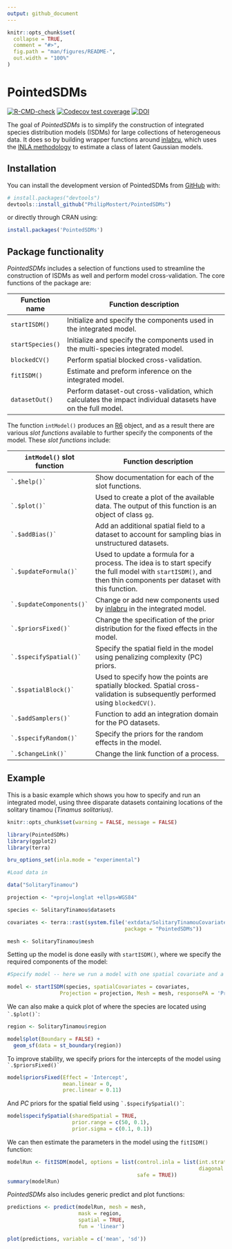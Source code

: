 ```yaml
---
output: github_document
---
```


<!-- README.md is generated from README.Rmd. Please edit that file -->

```r
knitr::opts_chunk$set(
  collapse = TRUE,
  comment = "#>",
  fig.path = "man/figures/README-",
  out.width = "100%"
)
```

# PointedSDMs

<!-- badges: start -->

[![R-CMD-check](https://github.com/PhilipMostert/PointedSDMs/actions/workflows/R-CMD-check.yaml/badge.svg)](https://github.com/PhilipMostert/PointedSDMs/actions/workflows/R-CMD-check.yaml) [![Codecov test coverage](https://codecov.io/gh/PhilipMostert/PointedSDMs/branch/ChangingToR6/graph/badge.svg)](https://app.codecov.io/gh/PhilipMostert/PointedSDMs?branch=ChangingToR6) [![DOI](https://zenodo.org/badge/368823136.svg)](https://zenodo.org/badge/latestdoi/368823136)

<!-- badges: end -->

The goal of *PointedSDMs* is to simplify the construction of integrated species distribution models (ISDMs) for large collections of heterogeneous data. It does so by building wrapper functions around [inlabru](https://besjournals.onlinelibrary.wiley.com/doi/abs/10.1111/2041-210X.13168), which uses the [INLA methodology](https://rss.onlinelibrary.wiley.com/doi/abs/10.1111/j.1467-9868.2008.00700.x) to estimate a class of latent Gaussian models.

## Installation

You can install the development version of PointedSDMs from [GitHub](https://github.com/) with:

``` r
# install.packages("devtools")
devtools::install_github("PhilipMostert/PointedSDMs")
```

or directly through CRAN using:

``` r
install.packages('PointedSDMs')
```

## Package functionality

*PointedSDMs* includes a selection of functions used to streamline the construction of ISDMs as well and perform model cross-validation. The core functions of the package are:

| Function name    | Function description                                                                                          |
|-----------------|-------------------------------------------------------|
| `startISDM()`    | Initialize and specify the components used in the integrated model.                                           |
| `startSpecies()` | Initialize and specify the components used in the multi-species integrated model.                             |
| `blockedCV()`    | Perform spatial blocked cross-validation.                                                                     |
| `fitISDM()`      | Estimate and preform inference on the integrated model.                                                       |
| `datasetOut()`   | Perform dataset-out cross-validation, which calculates the impact individual datasets have on the full model. |

The function `intModel()` produces an [R6](https://github.com/r-lib/R6) object, and as a result there are various *slot functions* available to further specify the components of the model. These *slot functions* include:

| `intModel()` slot function   | Function description                                                                                                                                             |
|------------------|------------------------------------------------------|
| `` `.$help()` ``             | Show documentation for each of the slot functions.                                                                                                               |
| `` `.$plot()` ``             | Used to create a plot of the available data. The output of this function is an object of class [`gg`](https://github.com/tidyverse/ggplot2).                     |
| `` `.$addBias()` ``          | Add an additional spatial field to a dataset to account for sampling bias in unstructured datasets.                                                              |
| `` `.$updateFormula()` ``    | Used to update a formula for a process. The idea is to start specify the full model with `startISDM()`, and then thin components per dataset with this function. |
| `` `.$updateComponents()` `` | Change or add new components used by [inlabru](https://besjournals.onlinelibrary.wiley.com/doi/abs/10.1111/2041-210X.13168) in the integrated model.             |
| `` `.$priorsFixed()` ``      | Change the specification of the prior distribution for the fixed effects in the model.                                                                           |
| `` `.$specifySpatial()` ``   | Specify the spatial field in the model using penalizing complexity (PC) priors.                                                                                  |
| `` `.$spatialBlock()` ``     | Used to specify how the points are spatially blocked. Spatial cross-validation is subsequently performed using `blockedCV()`.                                    |
| `` `.$addSamplers()` ``      | Function to add an integration domain for the PO datasets.                                                                                                       |
| `` `.$specifyRandom()` ``    | Specify the priors for the random effects in the model.                                                                                                          |
| `` `.$changeLink()` ``       | Change the link function of a process.                                                                                                                           |

## Example

This is a basic example which shows you how to specify and run an integrated model, using three disparate datasets containing locations of the solitary tinamou (*Tinamus solitarius)*.

```r
knitr::opts_chunk$set(warning = FALSE, message = FALSE) 
```

```r

library(PointedSDMs)
library(ggplot2)
library(terra)

```

```r

bru_options_set(inla.mode = "experimental")

#Load data in

data("SolitaryTinamou")

projection <- "+proj=longlat +ellps=WGS84"

species <- SolitaryTinamou$datasets

covariates <- terra::rast(system.file('extdata/SolitaryTinamouCovariates.tif', 
                                      package = "PointedSDMs"))

mesh <- SolitaryTinamou$mesh


```

Setting up the model is done easily with `startISDM()`, where we specify the required components of the model:

```r

#Specify model -- here we run a model with one spatial covariate and a shared spatial field

model <- startISDM(species, spatialCovariates = covariates,
                 Projection = projection, Mesh = mesh, responsePA = 'Present')

```

We can also make a quick plot of where the species are located using `` `.$plot()` ``:

```r

region <- SolitaryTinamou$region

model$plot(Boundary = FALSE) + 
  geom_sf(data = st_boundary(region))

```

To improve stability, we specify priors for the intercepts of the model using `` `.$priorsFixed()` ``

```r

model$priorsFixed(Effect = 'Intercept',
                  mean.linear = 0, 
                  prec.linear = 0.11)

```

And *PC* priors for the spatial field using `` `.$specifySpatial()` ``:

```r

model$specifySpatial(sharedSpatial = TRUE,
                     prior.range = c(50, 0.1),
                     prior.sigma = c(0.1, 0.1))

```

We can then estimate the parameters in the model using the `fitISDM()` function:

```r

modelRun <- fitISDM(model, options = list(control.inla = list(int.strategy = 'eb',
                                                              diagonal = 0.1), 
                                          safe = TRUE))
summary(modelRun)

```

*PointedSDMs* also includes generic predict and plot functions:

```r

predictions <- predict(modelRun, mesh = mesh,
                       mask = region, 
                       spatial = TRUE,
                       fun = 'linear')

plot(predictions, variable = c('mean', 'sd'))

```

